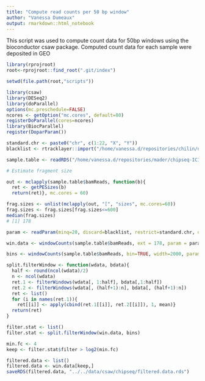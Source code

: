 ```yaml
---
title: "Compute read counts per 50 bp window"
author: "Vanessa Dumeaux"
output: rmarkdown::html_notebook
---
```

This script was used to compute count data for 50bp windows using the bioconductor csaw package.
Computed count data for each sample were deposited in GEO

```r
library(rprojroot)
root<-rprojroot::find_root(".git/index")

setwd(file.path(root,"scripts"))

library(csaw)
library(DESeq2)
library(doParallel)
options(mc.preschedule=FALSE)
ncores <- getOption("mc.cores", default=80)
registerDoParallel(cores=ncores)
library(BiocParallel)
register(DoparParam())

standard.chr <- paste0("chr", c(1:22, "X", "Y"))
blacklist <- rtracklayer::import("/home/vanessa.d/repositories/chilin/db/hg19/hg19-blacklist.bed", format = "BED")

sample.table <- readRDS("/home/vanessa.d/repositories/mader/chipseq-ICI/data/sample.table.rds")

# Estimate fragment size

out <- mclapply(sample.table$bamReads, function(b){
  ret <- getPESizes(b)
  return(ret)}, mc.cores = 60)

frag.sizes <- unlist(mclapply(out, "[", "sizes", mc.cores=60)) 
frag.sizes <- frag.sizes[frag.sizes<=600]
median(frag.sizes)
# [1] 178

param <- readParam(minq=20, discard=blacklist, restrict=standard.chr, dedup=FALSE, BPPARAM = bpparam(), pe="both", max.frag=600)

win.data <- windowCounts(sample.table$bamReads, ext = 178, param = param)

bins <- windowCounts(sample.table$bamReads, bin=TRUE, width=2000, param=param)

split.filterWindow <- function(wdata, bdata){
  half <- round(ncol(wdata)/2)
  n <- ncol(wdata)
  ret.1 <- filterWindows(wdata[, 1:half], bdata[,1:half])
  ret.2 <- filterWindows(wdata[, (half+1):n], bdata[, (half+1):n])
  ret <- list()
  for (i in names(ret.1)){
    ret[[i]] <- apply(cbind(ret.1[[i]], ret.2[[i]]), 1, mean)}
  return(ret)
} 

filter.stat <- list()
filter.stat <- split.filterWindow(win.data, bins)

min.fc <- 4
keep <- filter.stat$filter > log2(min.fc)

filtered.data <- list()
filtered.data <- win.data[keep,]
saveRDS(filtered.data, "../../data/csaw/chipseq/filtered.data.rds")

```
